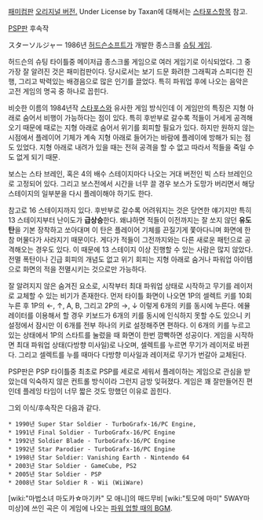 {{{#!html
<object width="420" height="345"><param name="movie" value="http://www.youtube.com/v/Bd9sVr5I5c0?version=3&amp;hl=ko_KR"></param><param name="allowFullScreen" value="true"></param><param name="allowscriptaccess" value="always"></param><embed src="http://www.youtube.com/v/Bd9sVr5I5c0?version=3&amp;hl=ko_KR" type="application/x-shockwave-flash" width="420" height="345" allowscriptaccess="always" allowfullscreen="true"></embed></object>
}}}
[[패미컴]]판 [http://netyhobby.egloos.com/5715464 오리지널 버전.] Under License by Taxan에 대해서는 [[스타포스]]항목 참고.

{{{#!html
<object width="420" height="345"><param name="movie" value="http://www.youtube.com/v/TKLqCj-sDK0?version=3&amp;hl=ko_KR"></param><param name="allowFullScreen" value="true"></param><param name="allowscriptaccess" value="always"></param><embed src="http://www.youtube.com/v/TKLqCj-sDK0?version=3&amp;hl=ko_KR" type="application/x-shockwave-flash" width="420" height="345" allowscriptaccess="always" allowfullscreen="true"></embed></object>
}}}
[[PSP]]판 후속작

スターソルジャー
1986년 [[허드슨]]소프트가 개발한 종스크롤 [[슈팅 게임]]. 

허드슨의 슈팅 타이틀중 메이저급 종스크롤 게임으로 여러 게임기로 이식되었다. 그 중 가장 잘 알려진 것은 패미컴판이다. 당시로서는 보기 드문 화려한 그래픽과 스피디한 진행, 그리고 박력있는 배경음으로 많은 인기를 끌었다. 특히 파워업 후에 나오는 음악은 고전 게임의 명곡 중 하나로 꼽힌다. 

비슷한 이름의 1984년작 [[스타포스]]와 유사한 게임 방식인데 이 게임만의 특징은 지형 아래로 숨어서 비행이 가능하다는 점이 있다. 특히 후반부로 갈수록 적들이 거세게 공격해오기 때문에 때로는 지형 아래로 숨어서 위기를 회피할 필요가 있다. 하지만 원하지 않는 시점에서 플레이어 기체가 계속 지형 아래로 들어가는 바람에 플레이에 방해가 되는 점도 있었다. 지형 아래로 내려가 있을 때는 전혀 공격을 할 수 없고 따라서 적들을 죽일 수도 없게 되기 때문. 

보스는 스타 브레인, 혹은 4의 배수 스테이지마다 나오는 거대 버전인 빅 스타 브레인으로 고정되어 있다. 그리고 보스전에서 시간을 너무 끌 경우 보스가 도망가 버리면서 해당 스테이지의 일부분을 다시 플레이해야 하기도 한다. 

참고로 16 스테이지까지 있다. 후반부로 갈수록 어려워지는 것은 당연한 얘기지만 특히 13 스테이지부터 난이도가 '''급상승'''한다. 왜냐하면 적들이 이전까지는 잘 쏘지 않던 '''유도탄'''을 기본 장착하고 쏘아대며 이 탄은 플레이어 기체를 끈질기게 쫓아다니며 화면에 한참 머물다가 사라지기 때문이다. 게다가 적들이 그전까지와는 다른 새로운 패턴으로 공격해오는 경우도 있다. 이 때문에 13 스테이지 이상 진행할 수 있는 사람은 많지 않았다. 전멸 폭탄이나 긴급 회피의 개념도 없고 위기 회피는 지형 아래로 숨거나 파워업 아이템으로 화면의 적을 전멸시키는 것으로만 가능하다. 

잘 알려지지 않은 숨겨진 요소로, 시작부터 최대 파워업 상태로 시작하고 무기를 레이저로 교체할 수 있는 비기가 존재한다. 먼저 타이틀 화면이 나오면 1P의 셀렉트 키를 10회 누른 후 1P의 ←, ↑, A, B, 그리고 2P의 →, ↓ 이렇게 6개의 키를 동시에 누른다. 에뮬레이터를 이용해서 할 경우 키보드가 6개의 키를 동시에 인식하지 못할 수도 있으니 키설정에서 잠시만 이 6개를 전부 하나의 키로 설정해주면 편하다. 이 6개의 키를 누르고 있는 상태에서 1P의 스타트를 눌렀을 때 화면이 한번 깜빡하면 성공이다. 게임을 시작하면 최대 파워업 상태(다방향 미사일)로 나오며, 셀렉트를 누르면 무기가 레이저로 바뀐다. 그리고 셀렉트를 누를 때마다 다방향 미사일과 레이저로 무기가 번갈아 교체된다. 

PSP판은 PSP 타이틀중 최초로 PSP를 세로로 세워서 플레이하는 게임으로 관심을 받았는데 익숙하지 않은 컨트롤 방식이라 그런지 금방 잊혀졌다. 게임은 꽤 잘만들어진 편인데 플레잉 타임이 너무 짧은 것도 망했던 이유로 꼽힌다.

그외 이식/후속작은 다음과 같다.
 * 1990년 Super Star Soldier - TurboGrafx-16/PC Engine, 
 * 1991년 Final Soldier - TurboGrafx-16/PC Engine
 * 1992년 Soldier Blade - TurboGrafx-16/PC Engine
 * 1992년 Star Parodier - TurboGrafx-16/PC Engine
 * 1998년 Star Soldier: Vanishing Earth - Nintendo 64
 * 2003년 Star Soldier - GameCube, PS2
 * 2005년 Star Soldier - PSP
 * 2008년 Star Soldier R - Wii (WiiWare)

[wiki:"마법소녀 마도카☆마기카" 모 애니]의 매드무비 [wiki:"토모에 마미" 5WAY마미상]에 쓰인 곡은 이 게임에 나오는 [http://heartbrea.kr/index.php?document_srl=2803650&mid=bgmstorage 파워 업할 때의 BGM].
